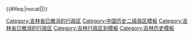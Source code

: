 {{Navbox
|listclass = hlist
|name = 吉林省历史二级政区
|state = {{{state<includeonly>|autocollapse</includeonly>}}}
|title = [[吉林省]]历史二级政区
|group1=1910年
|list1={{Navbox subgroup
|list1style = background:#ddddff;text-align:center;
|list1=1907-1911年，[[吉林省 (清朝)|吉林省]]有11[[府 (行政区划)|府]]、6[[厅 (行政区划)|厅]]
|group2=府
|list2=
* [[吉林府]]
* [[長春府]]
* [[新城府]]
* [[雙城府]]
* [[賓州府]]
* [[五常府]]
* [[延吉府]]
* [[甯安府]]
* [[依蘭府]]
* [[临江府 (吉林省)|臨江府]]
* [[密山府]]
|group3=廳
|list3=
* [[東寧廳]]
* [[榆樹廳]]
* [[濱江廳]]
* [[營口廳]]
* [[琿春廳]]
* [[虎林廳]]
}}
|group2=1920年
|list2={{Navbox subgroup
|list1style = background:#ddddff;text-align:center;
|list1=1929年前，[[中华民国]][[吉林省 (中華民國)|吉林省]]曾设有4[[道 (行政区划)|道]]
|group2=道
|list2=
* [[延吉道]]
* [[吉長道]]
* [[依蘭道]]
* [[濱江道]]
}}
|group3=1955年
|list3={{Navbox subgroup
|list1style = background:#ddddff;text-align:center;
|list1=1955年，吉林省下辖2省辖市、4[[专区行政公署|专区]]、1自治州
|group2=省辖市
|list2=
* [[长春市]]
* [[吉林市]]
|group3=专区
|list3=
* [[怀德专区]]
* [[公主岭专区]]
* [[通化专区]]
* [[白城专区]]
|group4=自治州
|list4=
* [[延边朝鲜族自治区]]
}}
|group4=1980年
|list4={{Navbox subgroup
|list1style = background:#ddddff;text-align:center;
|list1=1980年，吉林省有2[[省辖市]]、5[[地区]]、1自治州
|group2=省辖市
|list2=
* [[长春市]]
* [[吉林市]]
|group3=地区
|list3=
* [[德惠地区]]
* [[永吉地区]]
* [[四平地区]]
* [[通化地区]]
* [[白城地区]]
|group4=自治州
|list4=
* [[延边朝鲜族自治州]]
}}
|group5=2015年
|list5={{Navbox subgroup
|list1style = background:#ddddff;text-align:center;
|list1=2015年，吉林省有8[[地级市]]、1自治州
|group2=地级市
|list2=
* [[长春市]]
* [[吉林市]]
* [[四平市]]
* [[辽源市]]
* [[通化市]]
* [[白山市]]
* [[松原市 (吉林省)|松原市]]
* [[白城市]]
|group3=自治州
|list3=
* [[延边朝鲜族自治州]]
}}
|belowstyle = text-align: left; font-size: 80%;
|below= {{中国历史二级政区模板索引}}
}}<includeonly>
{{#ifeq:{{{1}}}|nocat||[[Category:吉林省已撤消的行政区]]}}</includeonly><noinclude>
[[Category:中国历史二级政区模板]]
[[Category:吉林省已撤消的行政区]]
[[Category:吉林行政区划模板]]
[[Category:吉林历史模板]] 
</noinclude>